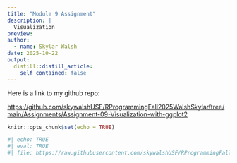 ```yaml
---
title: "Module 9 Assignment"
description: |
  Visualization
preview: 
author:
  - name: Skylar Walsh
date: 2025-10-22
output:
  distill::distill_article:
    self_contained: false
---
```


Here is a link to my github repo:

<https://github.com/skywalshUSF/RProgrammingFall2025WalshSkylar/tree/main/Assignments/Assignment-09-Visualization-with-ggplot2>

```r
knitr::opts_chunk$set(echo = TRUE)
```

```r
#| echo: TRUE
#| eval: TRUE
#| file: https://raw.githubusercontent.com/skywalshUSF/RProgrammingFall2025WalshSkylar/refs/heads/main/Assignments/Assignment-09-Visualization-with-ggplot2/Assignment_09.R

```
